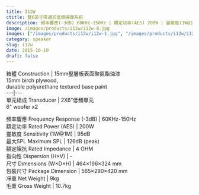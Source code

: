 ```yaml
---
title: I12W
ctitle: 雙6英寸帶通式低頻揚聲系統
description: 頻率響應(-3dB) 60KHz-150Hz | 額定功率(AES) 200W | 靈敏度(1W@1M) 95dB | 最大SPL 126dB (peak)
image: /images/products/i12w/i12w-0.jpg
images: ["/images/products/i12w/i12w-1.jpg", "/images/products/i12w/i12w-2.jpg", "/images/products/i12w/i12w-3.jpg", "/images/products/i12w/i12w-4.jpg", "/images/products/i12w/i12w-5.jpg", "/images/products/i12w/i12w-6.jpg"]
category: speaker
slug: i12w
date: 2015-10-10
draft: false
---
```


箱體 Construction  |  15mm壓層板表面聚氨酯油漆  
15mm birch plywood,  
durable polyurethane textured base paint  
---|---  
單元組成 Transducer  |  2X6"低頻單元  
6" woofer x2  
  
頻率響應 Frequency Response (-3dB)  |  60KHz-150Hz   
額定功率 Rated Power (AES)  |  200W   
靈敏度 Sensitivity (1W@1M)  |  95dB   
最大SPL Maximum SPL  |  126dB (peak)   
額定阻抗 Rated Impedance  |  4 OHM   
指向性 Dispersion (H×V)  |  \-   
尺寸 Dimensions (W×D×H)  |  464×196×324 mm   
包裝尺寸 Package Dimension  |  565×290×420 mm   
凈重 Net Weight  |  9kg   
毛重 Gross Weight  |  10.7kg 


